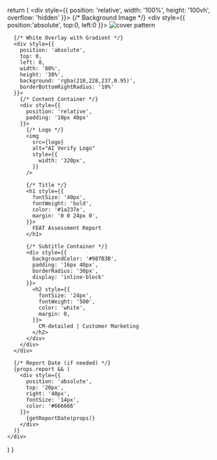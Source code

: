 
  return (
    <div style={{ 
      position: 'relative',
      width: '100%',
      height: '100vh',
      overflow: 'hidden'
    }}>
      {/* Background Image */}
      <div style={{ position:'absolute', top:0, left:0 }}>
        <img src={cover} alt="cover pattern" />
      </div>

      {/* White Overlay with Gradient */}
      <div style={{
        position: 'absolute',
        top: 0,
        left: 0,
        width: '80%',
        height: '30%',
        background: 'rgba(218,228,237,0.95)',
        borderBottomRightRadius: '10%'
      }}>
        {/* Content Container */}
        <div style={{
          position: 'relative',
          padding: '10px 40px'
        }}>
          {/* Logo */}
          <img 
            src={logo}
            alt="AI Verify Logo"
            style={{
              width: '320px',
            }}
          />

          {/* Title */}
          <h1 style={{
            fontSize: '40px',
            fontWeight: 'bold',
            color: '#1a237e',
            margin: '0 0 24px 0',
          }}>
            FEAT Assessment Report
          </h1>
          
          {/* Subtitle Container */}
          <div style={{
            backgroundColor: '#987B3B',
            padding: '16px 40px',
            borderRadius: '30px',
            display: 'inline-block'
          }}>
            <h2 style={{
              fontSize: '24px',
              fontWeight: '500',
              color: 'white',
              margin: 0,
            }}>
              CM-detailed | Customer Marketing
            </h2>
          </div>
        </div>
      </div>

      {/* Report Date (if needed) */}
      {props.report && (
        <div style={{
          position: 'absolute',
          top: '20px',
          right: '40px',
          fontSize: '14px',
          color: '#666666'
        }}>
          {getReportDate(props)}
        </div>
      )}
    </div>
  )
}

<div style={{ width: props.width, height: props.height }}>
  <MyCoverPage props={props} />
</div>

